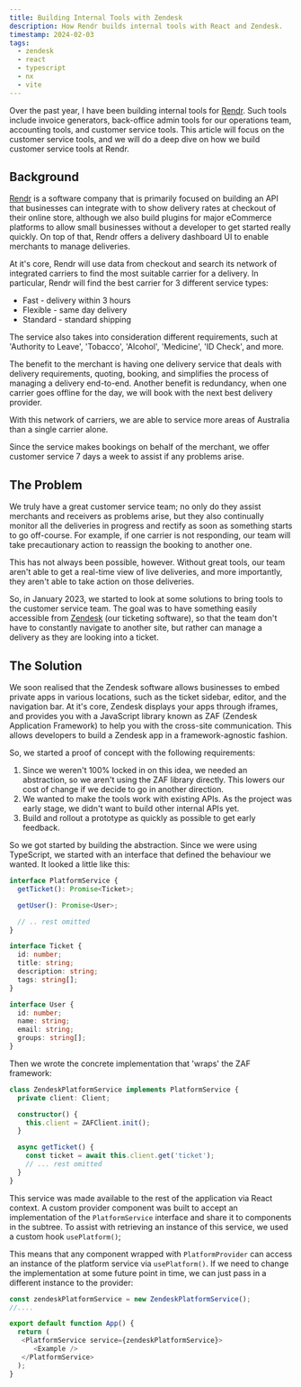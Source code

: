 ```yaml
---
title: Building Internal Tools with Zendesk
description: How Rendr builds internal tools with React and Zendesk.
timestamp: 2024-02-03
tags:
  - zendesk
  - react
  - typescript
  - nx
  - vite
---
```


Over the past year, I have been building internal tools for [Rendr](https://rendr.delivery). Such
tools include invoice generators, back-office admin tools for our operations team, accounting tools, and
customer service tools. This article will focus on the customer service tools, and we will do a deep dive on
how we build customer service tools at Rendr.

## Background
[Rendr](https://rendr.delivery) is a software company that is primarily focused on building an API that businesses
can integrate with to show delivery rates at checkout of their online store, although we also build plugins for major
eCommerce platforms to allow small businesses without a developer to get started really quickly. On top of that, Rendr
offers a delivery dashboard UI to enable merchants to manage deliveries.

At it's core, Rendr will use data from checkout and search its network of integrated carriers to find the most
suitable carrier for a delivery. In particular, Rendr will find the best carrier for 3 different service types:
- Fast - delivery within 3 hours
- Flexible - same day delivery
- Standard - standard shipping

The service also takes into consideration different requirements, such at 'Authority to Leave', 'Tobacco',
'Alcohol', 'Medicine', 'ID Check', and more.

The benefit to the merchant is having one delivery service that deals with delivery requirements, quoting,
booking, and simplifies the process of managing a delivery end-to-end. Another benefit is redundancy,
when one carrier goes offline for the day, we will book with the next best delivery provider.

With this network of carriers, we are able to service more areas of Australia than a single carrier alone.

Since the service makes bookings on behalf of the merchant, we offer customer service 7 days a week to assist if
any problems arise.

## The Problem
We truly have a great customer service team; no only do they assist merchants and receivers as problems arise, but they also continually
monitor all the deliveries in progress and rectify as soon as something starts to go off-course. For example, if one carrier is not responding,
our team will take precautionary action to reassign the booking to another one.

This has not always been possible, however. Without great tools, our team aren't able to get a real-time view of live deliveries, and more importantly,
they aren't able to take action on those deliveries.

So, in January 2023, we started to look at some solutions to bring tools to the customer service team. The goal was to have something easily accessible from
[Zendesk](https://www.zendesk.com/) (our ticketing software), so that the team don't have to constantly navigate to another site, but rather can manage
a delivery as they are looking into a ticket.

## The Solution
We soon realised that the Zendesk software allows businesses to embed private apps in various locations, such as the ticket sidebar, editor, and the navigation
bar. At it's core, Zendesk displays your apps through iframes, and provides you with a JavaScript library known as ZAF (Zendesk Application Framework) to help you with the cross-site communication.
This allows developers to build a Zendesk app in a framework-agnostic fashion.

So, we started a proof of concept with the following requirements:
1. Since we weren't 100% locked in on this idea, we needed an abstraction, so we aren't using the ZAF library directly. This lowers our cost of change if we decide to
go in another direction.
2. We wanted to make the tools work with existing APIs. As the project was early stage, we didn't want to build other internal APIs yet.
3. Build and rollout a prototype as quickly as possible to get early feedback.

So we got started by building the abstraction. Since we were using TypeScript, we started with an interface that defined the behaviour we wanted. It looked a little like this:
```ts
interface PlatformService {
  getTicket(): Promise<Ticket>;

  getUser(): Promise<User>;

  // .. rest omitted
}

interface Ticket {
  id: number;
  title: string;
  description: string;
  tags: string[];
}

interface User {
  id: number;
  name: string;
  email: string;
  groups: string[];
}
```

Then we wrote the concrete implementation that 'wraps' the ZAF framework:
```ts
class ZendeskPlatformService implements PlatformService {
  private client: Client;

  constructor() {
    this.client = ZAFClient.init();
  }

  async getTicket() {
    const ticket = await this.client.get('ticket');
    // ... rest omitted
  }
}
```

This service was made available to the rest of the application via React context. A custom provider component was built to accept
an implementation of the `PlatformService` interface and share it to components in the subtree. To assist with retrieving an instance of this service,
we used a custom hook `usePlatform()`;

This means that any component wrapped with `PlatformProvider` can access an instance of the platform service via `usePlatform()`. If we need to change the implementation
at some future point in time, we can just pass in a different instance to the provider:
```ts
const zendeskPlatformService = new ZendeskPlatformService();
//....

export default function App() {
  return (
   <PlatformService service={zendeskPlatformService}>
      <Example />
   </PlatformService>
  );
}
```